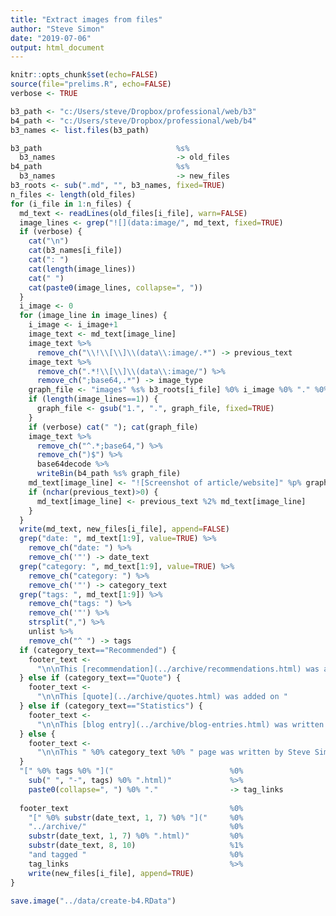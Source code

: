 ```yaml
---
title: "Extract images from files"
author: "Steve Simon"
date: "2019-07-06"
output: html_document
---
```


```r
knitr::opts_chunk$set(echo=FALSE)
source(file="prelims.R", echo=FALSE)
verbose <- TRUE
```


```r
b3_path <- "c:/Users/steve/Dropbox/professional/web/b3"
b4_path <- "c:/Users/steve/Dropbox/professional/web/b4"
b3_names <- list.files(b3_path)
```

```r
b3_path                              %s%
  b3_names                           -> old_files
b4_path                              %s%
  b3_names                           -> new_files
b3_roots <- sub(".md", "", b3_names, fixed=TRUE)
n_files <- length(old_files)
for (i_file in 1:n_files) {
  md_text <- readLines(old_files[i_file], warn=FALSE)
  image_lines <- grep("![](data:image/", md_text, fixed=TRUE)
  if (verbose) {
    cat("\n")
    cat(b3_names[i_file])
    cat(": ")
    cat(length(image_lines))
    cat(" ")
    cat(paste0(image_lines, collapse=", "))
  }
  i_image <- 0
  for (image_line in image_lines) {
    i_image <- i_image+1
    image_text <- md_text[image_line]
    image_text %>%
      remove_ch("\\!\\[\\]\\(data\\:image/.*") -> previous_text
    image_text %>%
      remove_ch(".*!\\[\\]\\(data\\:image/") %>%
      remove_ch(";base64,.*") -> image_type
    graph_file <- "images" %s% b3_roots[i_file] %0% i_image %0% "." %0% image_type
    if (length(image_lines==1)) {
      graph_file <- gsub("1.", ".", graph_file, fixed=TRUE)
    }
    if (verbose) cat(" "); cat(graph_file)
    image_text %>%
      remove_ch("^.*;base64,") %>%
      remove_ch(")$") %>%
      base64decode %>%
      writeBin(b4_path %s% graph_file)
    md_text[image_line] <- "![Screenshot of article/website]" %p% graph_file
    if (nchar(previous_text)>0) {
      md_text[image_line] <- previous_text %2% md_text[image_line]
    }
  }
  write(md_text, new_files[i_file], append=FALSE)
  grep("date: ", md_text[1:9], value=TRUE) %>%
    remove_ch("date: ") %>%
    remove_ch('"') -> date_text
  grep("category: ", md_text[1:9], value=TRUE) %>%
    remove_ch("category: ") %>%
    remove_ch('"') -> category_text
  grep("tags: ", md_text[1:9]) %>%
    remove_ch("tags: ") %>%
    remove_ch('"') %>%
    strsplit(",") %>%
    unlist %>%
    remove_ch("^ ") -> tags
  if (category_text=="Recommended") {
    footer_text <- 
      "\n\nThis [recommendation](../archive/recommendations.html) was added on "
  } else if (category_text=="Quote") {
    footer_text <- 
      "\n\nThis [quote](../archive/quotes.html) was added on "
  } else if (category_text=="Statistics") {
    footer_text <- 
      "\n\nThis [blog entry](../archive/blog-entries.html) was written by Steve Simon on "
  } else {
    footer_text <- 
      "\n\nThis " %0% category_text %0% " page was written by Steve Simon on "
  }
  "[" %0% tags %0% "]("                          %0%
    sub(" ", "-", tags) %0% ".html)"             %>%
    paste0(collapse=", ") %0% "."                -> tag_links
  
  footer_text                                    %0%
    "[" %0% substr(date_text, 1, 7) %0% "]("     %0%
    "../archive/"                                %0%
    substr(date_text, 1, 7) %0% ".html)"         %0%
    substr(date_text, 8, 10)                     %1%
    "and tagged "                                %0%
    tag_links                                    %>%
    write(new_files[i_file], append=TRUE)
}
```



```r
save.image("../data/create-b4.RData")
```